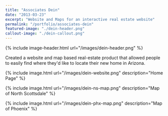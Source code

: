 ```yaml
---
title: "Associates Dein"
date: "2013-03-23"
excerpt: "Website and Maps for an interactive real estate website"
permalink: "/portfolio/associates-dein"
featured-image: "./dein-header.png"
callout-image: "./dein-callout.png"
---
```


{% include image-header.html url="/images/dein-header.png" %}

Created a website and map based real-estate product that allowed people to easily find where they'd like to locate their new home in Arizona.

{% include image.html url="/images/dein-website.png" description="Home Page" %}

{% include image.html url="/images/dein-ns-map.png" description="Map of North Scottsdale" %}

{% include image.html url="/images/dein-phx-map.png" description="Map of Phoenix" %}

